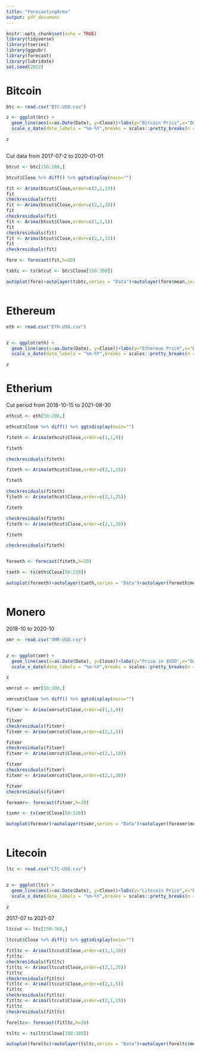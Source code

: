 ```yaml
---
title: "ForecastingArma"
output: pdf_document
---
```


```r
knitr::opts_chunk$set(echo = TRUE)
library(tidyverse)
library(tseries)
library(ggpubr)
library(forecast)
library(lubridate)
set.seed(2022)
```


# Bitcoin

```r

btc <- read.csv("BTC-USD.csv")

z <- ggplot(btc) +
  geom_line(aes(x=as.Date(Date), y=Close))+labs(y="Bitcoin Price",x="Date(Month-Year)",title ="Closing Price of Bitcoin (Weekly) ",subtitle="Number of Observations= 385")+
  scale_x_date(date_labels = "%m-%Y",breaks = scales::pretty_breaks(n = 15))+scale_y_continuous(labels=scales::dollar_format(),breaks = scales::pretty_breaks(n = 10))

z



```

Cut data from 2017-07-2 to 2020-01-01

```r

btcut <- btc[150:280,]

btcut$Close %>% diff() %>% ggtsdisplay(main="")
```
 
```r
fit <- Arima(btcut$Close,order=c(2,1,10))
fit
checkresiduals(fit)
fit <- Arima(btcut$Close,order=c(2,1,20))
fit
checkresiduals(fit)
fit <- Arima(btcut$Close,order=c(1,1,5))
fit
checkresiduals(fit)
fit <- Arima(btcut$Close,order=c(2,1,15))
fit
checkresiduals(fit)

```


```r


fore <- forecast(fit,h=20)


```


```r
tsbtc <- ts(btcut <- btc$Close[150:300])

autoplot(fore)+autolayer(tsbtc,series = "Data")+autolayer(fore$mean,series = "forecast")



```






# Ethereum


```r
eth <- read.csv("ETH-USD.csv")


z <- ggplot(eth) +
  geom_line(aes(x=as.Date(Date), y=Close))+labs(y="Ethereum Price",x="Date(Month-Year)",title ="Closing Price of Ethereum (Weekly) ",subtitle="Number of Observations= 221")+
  scale_x_date(date_labels = "%m-%Y",breaks = scales::pretty_breaks(n = 15))+scale_y_continuous(labels=scales::dollar_format(),breaks = scales::pretty_breaks(n = 10))

z
```

# Etherium
Cut period from 2018-10-15 to 2021-08-30


```r

ethcut <- eth[50:200,]

ethcut$Close %>% diff() %>% ggtsdisplay(main="")
```
 
```r
fiteth <- Arima(ethcut$Close,order=c(1,1,0))

fiteth

checkresiduals(fiteth)

fiteth <- Arima(ethcut$Close,order=c(2,1,15))

fiteth

checkresiduals(fiteth)
fiteth <- Arima(ethcut$Close,order=c(2,1,25))

fiteth

checkresiduals(fiteth)
fiteth <- Arima(ethcut$Close,order=c(2,1,20))

fiteth

checkresiduals(fiteth)



```


```r


foreeth <- forecast(fiteth,h=20)


```


```r
tseth <- ts(eth$Close[50:220])

autoplot(foreeth)+autolayer(tseth,series = "Data")+autolayer(foreeth$mean,series = "forecast")



```


# Monero

2018-10 to 2020-10

```r
xmr <- read.csv("XMR-USD.csv")


z <- ggplot(xmr) +
  geom_line(aes(x=as.Date(Date), y=Close))+labs(y="Price in $USD",x="Date(Month-Year)",title ="Closing Price of Monero (Weekly) ",subtitle="Number of Observations= 221")+
  scale_x_date(date_labels = "%m-%Y",breaks = scales::pretty_breaks(n = 15))+scale_y_continuous(labels=scales::dollar_format(),breaks = scales::pretty_breaks(n = 10))

z
```



```r

xmrcut <- xmr[50:100,]

xmrcut$Close %>% diff() %>% ggtsdisplay(main="")
```
 
```r
fitxmr <- Arima(xmrcut$Close,order=c(1,1,0))

fitxmr
checkresiduals(fitxmr)
fitxmr <- Arima(xmrcut$Close,order=c(2,1,5))

fitxmr
checkresiduals(fitxmr)
fitxmr <- Arima(xmrcut$Close,order=c(2,1,10))

fitxmr
checkresiduals(fitxmr)
fitxmr <- Arima(xmrcut$Close,order=c(2,1,20))

fitxmr
checkresiduals(fitxmr)

```


```r


forexmr<- forecast(fitxmr,h=20)


```


```r
tsxmr <- ts(xmr$Close[50:120])

autoplot(forexmr)+autolayer(tsxmr,series = "Data")+autolayer(forexmr$mean,series = "forecast")



```



# Litecoin


```r
ltc <- read.csv("LTC-USD.csv")


z <- ggplot(ltc) +
  geom_line(aes(x=as.Date(Date), y=Close))+labs(y="Litecoin Price",x="Date(Month-Year)",title ="Closing Price of Litecoin (Weekly) ",subtitle="Number of Observations= 385")+
  scale_x_date(date_labels = "%m-%Y",breaks = scales::pretty_breaks(n = 15))+scale_y_continuous(labels=scales::dollar_format(),breaks = scales::pretty_breaks(n = 10))

z
```


2017-07 to 2021-07


```r

ltccut <- ltc[150:360,]

ltccut$Close %>% diff() %>% ggtsdisplay(main="")
```
 
```r
fitltc <- Arima(ltccut$Close,order=c(1,1,10))
fitltc-
checkresiduals(fitltc)
fitltc <- Arima(ltccut$Close,order=c(2,1,25))
fitltc
checkresiduals(fitltc)
fitltc <- Arima(ltccut$Close,order=c(2,1,5))
fitltc
checkresiduals(fitltc)
fitltc <- Arima(ltccut$Close,order=c(2,1,15))
fitltc
checkresiduals(fitltc)

```


```r


foreltc<- forecast(fitltc,h=20)


```


```r
tsltc <- ts(ltc$Close[150:380])

autoplot(foreltc)+autolayer(tsltc,series = "Data")+autolayer(foreltc$mean,series = "forecast")



```
